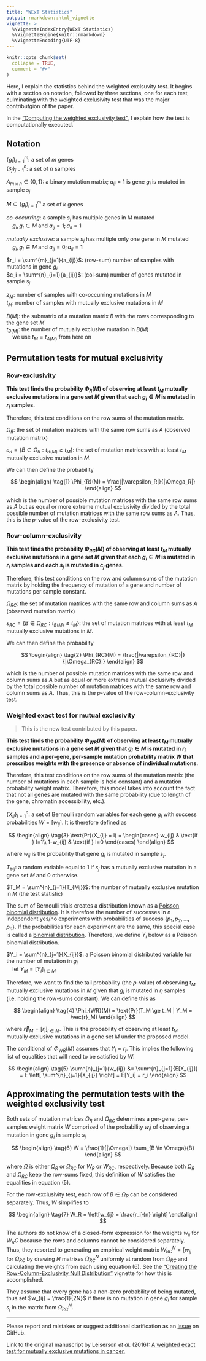 ```yaml
---
title: "WExT Statistics"
output: rmarkdown::html_vignette
vignette: >
  %\VignetteIndexEntry{WExT Statistics}
  %\VignetteEngine{knitr::rmarkdown}
  %\VignetteEncoding{UTF-8}
---
```


```r
knitr::opts_chunk$set(
  collapse = TRUE,
  comment = "#>"
)
```

Here, I explain the statistics behind the weighted exclsuvity test. It begins with a section on notation, followed by three sections, one for each test, culminating with the weighted exclusivity test that was the major contributgion of the paper.

In the ["Computing the weighted exclusivity test"](computing_probabilities.html), I explain how the test is computationally executed.

## Notation

$\{g_i\}^m_{i=1}$: a set of $m$ genes \
$\{s_j\}^n_{j=1}$: a set of $n$ samples

$A_{m \times n} \in \{0,1\}$: a binary mutation matrix; $a_{ij} = 1$ is gene $g_i$ is mutated in sample $s_j$

$M \subseteq \{g_i\}^m_{i=1}$ a set of $k$ genes

*co-occurring*: a sample $s_j$ has multiple genes in $M$ mutated \
&nbsp;&nbsp;&nbsp;&nbsp;$g_i, g_l \in M$ and $a_{ij}=1; a_{il}=1$

*mutually exclusive*: a sample $s_j$ has multiple only one gene in $M$ mutated \
&nbsp;&nbsp;&nbsp;&nbsp;$g_i, g_l \in M$ and $a_{ij}=0; a_{il}=1$

$r_i = \sum^{m}_{j=1}{a_{ij}}$: (row-sum) number of samples with mutations in gene $g_i$ \
$c_i = \sum^{n}_{i=1}{a_{ij}}$: (col-sum) number of genes mutated in sample $s_j$

$z_M$: number of samples with co-occurring mutations in $M$ \
$t_M$: number of samples with mutually exclusive mutations in $M$

$B(M)$: the submatrix of a mutation matrix $B$ with the rows corresponding to the gene set $M$ \
$t_{B(M)}$: the number of mutually exclusive mutation in $B(M)$ \
&nbsp;&nbsp;&nbsp;&nbsp;we use $t_M = t_{A(M)}$ from here on


## Permutation tests for mutual exclusivity


### Row-exclusivity

**This test finds the probability $\Phi_{R}(M)$ of observing at least $t_M$ mutually exclusive mutations in a gene set $M$ given that each $g_i \in M$ is mutated in $r_i$ samples.**

Therefore, this test conditions on the row sums of the mutation matrix.

$\Omega_R$: the set of mutation matrices with the same row sums as $A$ (observed mutation matrix)

$\varepsilon_R = \{ B \in \Omega_R: t_{B(M)} \ge t_M \}$: the set of mutation matrices with at least $t_M$ mutually exclusive mutation in $M$.

We can then define the probability

$$
\begin{align}
\tag{1}
\Phi_{R}(M) = \frac{|\varepsilon_R|}{|\Omega_R|}
\end{align}
$$

which is the number of possible mutation matrices with the same row sums as $A$ but as equal or more extreme mutual exclusivity divided by the total possible number of mutation matrices with the same row sums as $A$. Thus, this is the $p$-value of the row-exclusivity test.


### Row-column-exclusivity

**This test finds the probability $\Phi_{RC}(M)$ of observing at least $t_M$ mutually exclusive mutations in a gene set $M$ given that each $g_i \in M$ is mutated in $r_i$ samples and each $s_j$ is mutated in $c_j$ genes.**

Therefore, this test conditions on the row and column sums of the mutation matrix by holding the frequency of mutation of a gene and number of mutations per sample constant.

$\Omega_{RC}$: the set of mutation matrices with the same row and column sums as $A$ (observed mutation matrix)

$\varepsilon_{RC} = \{ B \in \Omega_{RC}: t_{B(M)} \ge t_M \}$: the set of mutation matrices with at least $t_M$ mutually exclusive mutations in $M$.

We can then define the probability

$$
\begin{align}
\tag{2}
\Phi_{RC}(M) = \frac{|\varepsilon_{RC}|}{|\Omega_{RC}|}
\end{align}
$$

which is the number of possible mutation matrices with the same row and column sums as $A$ but as equal or more extreme mutual exclusivity divided by the total possible number of mutation matrices with the same row and column sums as $A$. Thus, this is the $p$-value of the row-column-exclusivity test.


### Weighted exact test for mutual exclusivity

> This is the new test contributed by this paper.

**This test finds the probability $\Phi_{WR}(M)$ of observing at least $t_M$ mutually exclusive mutations in a gene set $M$ given that $g_i \in M$ is mutated in $r_i$ samples and a per-gene, per-sample mutation probability matrix $W$ that prescribes weights with the presence or absence of individual mutations.**

Therefore, this test conditions on the row sums of the mutation matrix (the number of mutations in each sample is held constant) and a mutation probability weight matrix. Therefore, this model takes into account the fact that not all genes are mutated with the same probability (due to length of the gene, chromatin accessibility, etc.).

$\{X_{ij}\}^{n}_{j=1}$: a set of Bernoulli random variables for each gene $g_i$ with success probabilities $W = [w_{ij}]$. It is therefore defined as

$$
\begin{align}
\tag{3}
\text{Pr}(X_{ij} = l) = \begin{cases}
    w_{ij} & \text{if } l=1\\
    1-w_{ij} & \text{if } l=0
  \end{cases}
\end{align}
$$

where $w_{ij}$ is the probability that gene $g_i$ is mutated in sample $s_j$.

$T_{Mj}$: a random variable equal to $1$ if $s_j$ has a mutually exclusive mutation in a gene set $M$ and $0$ otherwise.

$T_M = \sum^{n}_{j=1}{T_{Mj}}$: the number of mutually exclusive mutation in $M$ (the test statistic)

The sum of Bernoulli trials creates a distribution known as a [Poisson binomial distribution](https://en.wikipedia.org/wiki/Poisson_binomial_distribution). It is therefore the number of successes in $n$ independent yes/no experiments with probabilities of success $\{p_1, p_2, ..., p_n\}$. If the probabilities for each experiment are the same, this special case is called a [binomial distribution](https://en.wikipedia.org/wiki/Binomial_distribution). Therefore, we define $Y_i$ below as a Poisson binomial distribution.

$Y_i = \sum^{n}_{j=1}{X_{ij}}$: a Poisson binomial distributed variable for the number of mutation in $g_i$ \
&nbsp;&nbsp;&nbsp;&nbsp;let $Y_M = [Y_i]_{i \in M}$


Therefore, we want to find the tail probability (the *p*-value) of observing $t_M$ mutually exclusive mutations in $M$ given that $g_i$ is mutated in $r_i$ samples (i.e. holding the row-sums constant). We can define this as

$$
\begin{align}
\tag{4}
\Phi_{WR}(M) = \text{Pr}(T_M \ge t_M | Y_M = \vec{r}_M)
\end{align}
$$

 where $\vec{r}_M = [r_i]_{i \in M}$. This is the probability of observing at least $t_M$ mutually exclusive mutations in a gene set $M$ under the proposed model.

The conditional of $\Phi_{WR}(M)$ assumes that $Y_i = r_i$. This implies the following list of equalities that will need to be satisfied by $W$:

$$
\begin{align}
\tag{5}
\sum^{n}_{j=1}{w_{ij}} &= \sum^{n}_{j=1}{E[X_{ij}]}
  = E \left[ \sum^{n}_{j=1}{X_{ij}} \right]
  = E[Y_i]
  = r_i
\end{align}
$$

## Approximating the permutation tests with the weighted exclusivity test

Both sets of mutation matrices $\Omega_{R}$ and $\Omega_{RC}$ determines a per-gene, per-samples weight matrix $W$ comprised of the probability $w_ij$ of observing a mutation in gene $g_i$ in sample $s_j$

$$
\begin{align}
\tag{6}
W = \frac{1}{|\Omega|} \sum_{B \in \Omega}{B}
\end{align}
$$

where $\Omega$ is either $\Omega_{R}$ or $\Omega_{RC}$ for $W_R$ or $W_{RC}$, respectively. Because both $\Omega_{R}$ and $\Omega_{RC}$ keep the row-sums fixed, this definition of $W$ satisfies the equalities in equation $(5)$.

For the row-exclusivity test, each row of $B \in \Omega_R$ can be considered separately. Thus, $W$ simplifies to

$$
\begin{align}
\tag{7}
W_R = \left[w_{ij} = \frac{r_i}{n} \right]
\end{align}
$$

The authors do not know of a closed-form expression for the weights $w_{ij}$ for $W_RC$ because the rows and columns cannot be considered separately. Thus, they resorted to generating an empirical weight matrix $W^{N}_{RC} = [w_{ij}$ for $\Omega_{RC}$ by drawing $N$ matrixes $\Omega^{N}_{RC}$ uniformly at random from $\Omega_{RC}$ and calculating the weights from each using equation $(6)$. See the ["Creating the Row-Column-Exclusivity Null Distribution"](rc_exclusivity_nulldist.html) vignette for how this is accomplished.

They assume that every gene has a non-zero probability of being mutated, thus set $w_{ij} = \frac{1}{2N}$ if there is no mutation in gene $g_i$ for sample $s_j$ in the matrix from $\Omega^N_{RC}$.

---

Please report and mistakes or suggest additional clarification as an [Issue](https://github.com/jhrcook/wext/issues) on GitHub.

Link to the original manuscript by Leiserson *et al.* (2016): [A weighted exact test for mutually exclusive mutations in cancer.](https://academic.oup.com/bioinformatics/article/32/17/i736/2450792)
